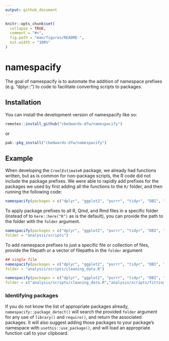 ```yaml
---
output: github_document
---
```


<!-- README.md is generated from README.Rmd. Please edit that file -->

```r
knitr::opts_chunk$set(
  collapse = TRUE,
  comment = "#>",
  fig.path = "man/figures/README-",
  out.width = "100%"
)
```

# namespacify

<!-- badges: start -->
<!-- badges: end -->

The goal of namespacify is to automate the addition of namespace prefixes (e.g. "dplyr::") to code
to facilitate converting scripts to packages.

## Installation

You can install the development version of namespacify like so:

``` r
remotes::install_github("cbedwards-dfw/namespacify")
```

or

``` r
pak::pkg_install("cbedwards-dfw/namespacify")
```


## Example

When developing the `CreelEstimateR` package, we already had functions written, but as is
common for non-package scripts, the R code did not include the package prefixes.
We were able to rapidly add prefixes for the packages we used by first adding all the
functions to the `R/` folder, and then running the following code:

```r
namespacify(packages = c("dplyr", "ggplot2", "purrr", "tidyr", "DBI", "readr", "stringr", "tidyselect"))
```

To apply package prefixes to all R, Qmd, and Rmd files in a specific folder (instead of to `here::here("R")` as is the default),
you can provide the path to the folder with the `folder` argument.

```r
namespacify(packages = c("dplyr", "ggplot2", "purrr", "tidyr", "DBI", "readr", "stringr", "tidyselect"),
folder = "analysis/scripts")
```

To add namespace prefixes to just a specific file or collection of files, provide the filepath or a vector of filepaths in the `folder` argument 

```r
## single file
namespacify(packages = c("dplyr", "ggplot2", "purrr", "tidyr", "DBI", "readr", "stringr", "tidyselect"),
folder = "analysis/scripts/cleaning_data.R")

namespacify(packages = c("dplyr", "ggplot2", "purrr", "tidyr", "DBI", "readr", "stringr", "tidyselect"),
folder = c("analysis/scripts/cleaning_data.R","analysis/scripts/fitting_models.R"))
```

### Identifying packages

If you do not know the list of appropriate packages already, `namespacify::package_detect()` will search the provided `folder` argument for any use of `library()` and `require()`, and return the associated packages. It will also suggest adding those packages to your package's namespace with 
`usethis::use_package()`, and will load an appropriate function call to your clipboard.
